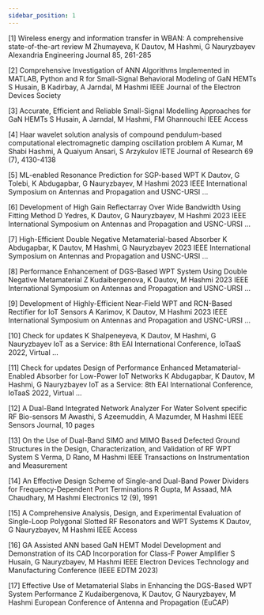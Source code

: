 ```yaml
---
sidebar_position: 1
---
```


[1] Wireless energy and information transfer in WBAN: A comprehensive state-of-the-art review
M Zhumayeva, K Dautov, M Hashmi, G Nauryzbayev
Alexandria Engineering Journal 85, 261-285

[2] Comprehensive Investigation of ANN Algorithms Implemented in MATLAB, Python and R for Small-Signal Behavioral Modeling of GaN HEMTs
S Husain, B Kadirbay, A Jarndal, M Hashmi
IEEE Journal of the Electron Devices Society

[3] Accurate, Efficient and Reliable Small-Signal Modelling Approaches for GaN HEMTs
S Husain, A Jarndal, M Hashmi, FM Ghannouchi
IEEE Access

[4] Haar wavelet solution analysis of compound pendulum-based computational electromagnetic damping oscillation problem
A Kumar, M Shabi Hashmi, A Quaiyum Ansari, S Arzykulov
IETE Journal of Research 69 (7), 4130-4138

[5] ML-enabled Resonance Prediction for SGP-based WPT
K Dautov, G Tolebi, K Abdugapbar, G Nauryzbayev, M Hashmi
2023 IEEE International Symposium on Antennas and Propagation and USNC-URSI …

[6] Development of High Gain Reflectarray Over Wide Bandwidth Using Fitting Method
D Yedres, K Dautov, G Nauryzbayev, M Hashmi
2023 IEEE International Symposium on Antennas and Propagation and USNC-URSI …

[7] High-Efficient Double Negative Metamaterial-based Absorber
K Abdugapbar, K Dautov, M Hashmi, G Nauryzbayev
2023 IEEE International Symposium on Antennas and Propagation and USNC-URSI …

[8] Performance Enhancement of DGS-Based WPT System Using Double Negative Metamaterial
Z Kudaibergenova, K Dautov, M Hashmi
2023 IEEE International Symposium on Antennas and Propagation and USNC-URSI …

[9] Development of Highly-Efficient Near-Field WPT and RCN-Based Rectifier for IoT Sensors
A Karimov, K Dautov, M Hashmi
2023 IEEE International Symposium on Antennas and Propagation and USNC-URSI …

[10] Check for updates
K Shalpeneyeva, K Dautov, M Hashmi, G Nauryzbayev
IoT as a Service: 8th EAI International Conference, IoTaaS 2022, Virtual …

[11] Check for updates Design of Performance Enhanced Metamaterial-Enabled Absorber for Low-Power IoT Networks
K Abdugapbar, K Dautov, M Hashmi, G Nauryzbayev
IoT as a Service: 8th EAI International Conference, IoTaaS 2022, Virtual …

[12] A Dual-Band Integrated Network Analyzer For Water Solvent specific RF Bio-sensors
M Awasthi, S Azeemuddin, A Mazumder, M Hashmi
IEEE Sensors Journal, 10 pages

[13] On the Use of Dual-Band SIMO and MIMO Based Defected Ground Structures in the Design, Characterization, and Validation of RF WPT System
S Verma, D Rano, M Hashmi
IEEE Transactions on Instrumentation and Measurement

[14] An Effective Design Scheme of Single-and Dual-Band Power Dividers for Frequency-Dependent Port Terminations
R Gupta, M Assaad, MA Chaudhary, M Hashmi
Electronics 12 (9), 1991

[15] A Comprehensive Analysis, Design, and Experimental Evaluation of Single-Loop Polygonal Slotted RF Resonators and WPT Systems
K Dautov, G Nauryzbayev, M Hashmi
IEEE Access

[16] GA Assisted ANN based GaN HEMT Model Development and Demonstration of its CAD Incorporation for Class-F Power Amplifier
S Husain, G Nauryzbayev, M Hashmi IEEE Electron Devices Technology and Manufacturing Conference (IEEE EDTM 2023)

[17] Effective Use of Metamaterial Slabs in Enhancing the DGS-Based WPT System Performance
Z Kudaibergenova, K Dautov, G Nauryzbayev, M Hashmi
European Conference of Antenna and Propagation (EuCAP)